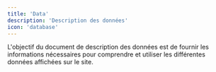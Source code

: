 ```yaml
---
title: 'Data'
description: 'Description des données'
icon: 'database'
---
```



L'objectif du document de description des données est de fournir les informations nécessaires pour comprendre et utiliser les différentes données affichées sur le site.

<AccordionGroup>
<ForSalePrice />
<ListedPrice />
<MarginPrice />
<MarketPrice />
<PurchasePrice />
<Profit />
<SellingPrice />
<YieldRate />
</AccordionGroup>